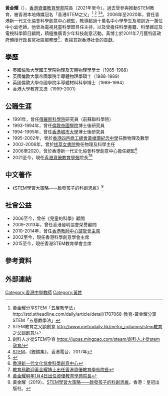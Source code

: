 
{{Infobox_Person
|name = 黃金耀
|box_width= 250px
|image= Drjwong.jpg
|occupation=[[香港資優教育學苑|香港資優教育學苑]]院長<br />
|period = 
|birth_name=
|other_names =Jimmy Wong
|Sex =男
|birth_place= [[香港|香港]]
|death_date= 
|death_place= 
|nationality =
|height =
|weight =
|spouse = 
|relatives = 
|awards=2011年行政長官社區服務獎
| work =
}}

'''黃金耀'''（{{lang-en|Jimmy Kam Yiu Wong}}），[[香港資優教育學苑|香港資優教育學苑]]院長（2021年至今）。過去曾參與推動STEM教育，被香港本地傳媒冠名「香港STEM之父」<ref>黃金耀分享STEM「五層教學法」http://std.stheadline.com/daily/article/detail/1707068-教育-黃金耀分享STEM「五層教學法」</ref> <ref>STEM教育之父談創意 http://www.metrodaily.hk/metro_columns/stem教育之父談創意/{{Dead link|date=2020年4月 |bot=InternetArchiveBot |fix-attempted=yes }}</ref> <ref>創科人才從STEM孕育 https://jupas.mingpao.com/steam/創科人才從stem孕育/</ref><ref>[http://podcast.rthk.hk/podcast/item_epi.php?pid=244&lang=zh-CN&id=88463 STEM]，《鏗鏘集》，香港電台，2017年</ref>。2006年至2020年，曾任香港新一代文化協會科學創意中心總監，教導超過十萬名中小學學生及培訓近一萬位中小幼老師。他曾為電視兒童科學節目任主持，以及曾擔任科學書籍、科學雜誌及電視科學節目顧問，積極推廣青少年科技創意活動。黃博士於2011年7月獲特區政府頒授行政長官社區服務獎<ref>{{Cite web |url=https://www.info.gov.hk/gia/general/201107/01/P201106300199.htm |title=二○一一年授勳名單，《新聞公佈》，2011年 |accessdate=2019-04-26 |archive-date=2019-09-02 |archive-url=https://web.archive.org/web/20190902073133/https://www.info.gov.hk/gia/general/201107/01/P201106300199.htm |dead-url=no }}</ref>，表揚其對香港社會的貢獻。

== 學歷 ==
*英國倫敦大學國王學院物理及天體物理學學士（1985-1988）
*英國倫敦大學帝國學院半導體物理學碩士（1988-1989）
*英國倫敦大學帝國學院半導體材料科學博士（1989-1994）
*香港大學教育文憑（1999-2001）

==公職生涯==
*1991年，曾任[[俄羅斯科學院|俄羅斯科學院]]研究員（前蘇聯科學院）
*1993-1994年，曾任[[倫敦帝國學院|倫敦帝國學院]]博士後研究員
*1994-1995年，曾任[[香港城市大學|香港城市大學]]博士後研究員
*1995-2002年，曾於[[香港四邑商工總會黃棣珊紀念中學|香港四邑商工總會黃棣珊紀念中學]]任教物理及數學
*2002-2006年，曾於[[拔萃女書院|拔萃女書院]]擔任物理及科學主任
*2006至2020，曾於香港新一代文化協會科學創意中心擔任總監<ref>[http://sic.newgen.org.hk/ 香港新一代文化協會科學創意中心]</ref>
*2021至今，現任[[香港資優教育學苑|香港資優教育學苑]]院長<ref>[https://www.info.gov.hk/gia/general/202012/28/P2020122400335.htm?fontSize=1 教育局歡迎黃金耀博士出任香港資優教育學苑院長]</ref><ref>[https://www.singtao.ca/4687184/2020-12-27/news-黃金耀明年1月4日出任資優教育學苑院長/?variant=zh-hk 黃金耀明年1月4日出任資優教育學苑院長]</ref>

==中文著作==
*《STEM學習大策略——啟發孩子的科創思維》<ref>黃金耀（2019）。[http://www.springsino.com.hk/products_detail.php?id=5736 STEM學習大策略——啟發孩子的科創思維]。香港：皇冠出版社。</ref>

==社會公益==
*2006至今，曾任《兒童的科學》顧問
*2009-2013年，曾任香港發明協會榮譽顧問
*2010-2014年，曾任[https://www.edb.org.hk/hktc/content.aspx?id=20101218150908&lang=e 香港教師中心諮管會主席]
*2002至今，現任香港科學創意學會主席
*2015至今，現任香港STEM教育學會主席

== 參考資料 ==
{{reflist}}

==外部連結==

[[Category:香港中學教師|Category:香港中學教師]]
[[Category:黃姓|Category:黃姓]]